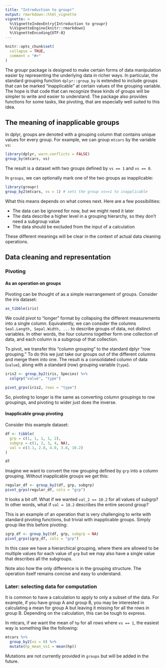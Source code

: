 ---
title: "Introduction to groupr"
output: rmarkdown::html_vignette
vignette: >
  %\VignetteIndexEntry{Introduction to groupr}
  %\VignetteEngine{knitr::rmarkdown}
  %\VignetteEncoding{UTF-8}
---

```{r, include = FALSE}
knitr::opts_chunk$set(
  collapse = TRUE,
  comment = "#>"
)
```

The groupr package is designed to make certain forms of data manipulation easier by representing the underlying data in richer ways. In particular, the standard grouping function `dplyr::group_by` is extended to include groups that can be marked "inapplicable" at certain values of the grouping variable. The hope is that code that can recognize these kinds of groups will be simpler to write and easier to understand. The package also provides functions for some tasks, like pivoting, that are especially well suited to this idea.

## The meaning of inapplicable groups

In dplyr, groups are denoted with a grouping column that contains unique values for every group. For example, we can group `mtcars` by the variable `vs`:

```{r}
library(dplyr, warn.conflicts = FALSE)
group_by(mtcars, vs)
```

The result is a dataset with two groups defined by `vs == 1` and `vs == 0`.

In `groups`, we can optionally mark one of the two groups as inapplicable:

```{r echo=FALSE}
library(groupr)
group_by2(mtcars, vs = 1) # sets the group vs==1 to inapplicable
```

What this means depends on what comes next. Here are a few possibilities:

- The data can be ignored for now, but we might need it later
- The data describe a higher level in a grouping hierarchy, so they don't need a subgroup value
- The data should be excluded from the input of a calculation

These different meanings will be clear in the context of actual data cleaning operations.

## Data cleaning and representation

### Pivoting

#### As an operation on groups

Pivoting can be thought of as a simple rearrangement of groups. Consider the iris dataset:

```{r}
as_tibble(iris)
```

We could pivot to "longer" format by collapsing the different measurements into a single column. Equivalently, we can consider the columns `Seal.Length, Sepal.Width, ...` to describe groups of data, not distinct variables. In other words, the four columns together form one collection of data, and each column is a subgroup of that collection.

To pivot, we transfer this "column grouping" to the standard dplyr "row grouping." To do this we just take our groups out of the different columns and merge them into one. The result is a consolidated column of data (`value`), along with a standard (row) grouping variable (`type`).

```{r}
iris2 <- group_by2(iris, Species) %>% 
  colgrp("value", "type")

pivot_grps(iris2, rows = "type")
```

So, pivoting to longer is the same as converting column groupings to row groupings, and pivoting to wider just does the inverse.

#### Inapplicable group pivoting

Consider this example dataset:

```{r}
df <- tibble(
  grp = c(1, 1, 1, 1, 2),
  subgrp = c(1, 2, 3, 4, NA),
  val = c(3.1, 2.8, 4.0, 3.8, 10.2)
)

df
```

Imagine we want to convert the row grouping defined by `grp` into a column grouping. Without inapplicable groups we get this:

```{r}
regular_df <- group_by2(df, grp, subgrp)
pivot_grps(regular_df, cols = "grp")
```

It looks a bit off. What if we wanted `val_2 == 10.2` for all values of subgrp? In other words, what if `val = 10.2` describes the entire second group?

This is an example of an operation that is very challenging to write with standard pivoting functions, but trivial with inapplicable groups. Simply group like this before pivoting:

```{r}
igrp_df <- group_by2(df, grp, subgrp = NA)
pivot_grps(igrp_df, cols = "grp")
```

In this case we have a hierarchical grouping, where there are allowed to be multiple values for each value of `grp` but we may also have a single value that describes all the subgroups.

Note also how the only difference is in the grouping structure. The operation itself remains concise and easy to understand.

### Later: selecting data for computation

It is common to have a calculation to apply to only a subset of the data. For example, if you have group A and group B, you may be interested in calculating a mean for group A but leaving it missing for all the rows in group B. Depending on the calculation, this can be tough to express.

In mtcars, if we want the mean of `hp` for all rows where `vs == 1`, the easiest way is something like the following:

```{r eval=FALSE}
mtcars %>%
  group_by2(vs = 0) %>%
  mutate(hp_mean_vs1 = mean(hp))
```

Mutations are not currently provided in `groups` but will be added in the future.
